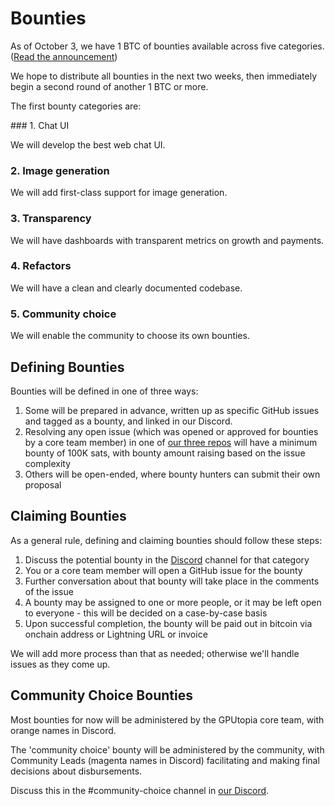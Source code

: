 # Bounties

As of October 3, we have 1 BTC of bounties available across five categories. ([Read the announcement](/blog/opening))

We hope to distribute all bounties in the next two weeks, then immediately begin a second round of another 1 BTC or more.

The first bounty categories are:

<div className="ml-24">
### 1. Chat UI

We will develop the best web chat UI.

### 2. Image generation

We will add first-class support for image generation.

### 3. Transparency

We will have dashboards with transparent metrics on growth and payments.

### 4. Refactors

We will have a clean and clearly documented codebase.

### 5. Community choice

We will enable the community to choose its own bounties.

</div>

## Defining Bounties

Bounties will be defined in one of three ways:

1. Some will be prepared in advance, written up as specific GitHub issues and tagged as a bounty, and linked in our Discord.
2. Resolving any open issue (which was opened or approved for bounties by a core team member) in one of [our three repos](/docs/opensource) will have a minimum bounty of 100K sats, with bounty amount raising based on the issue complexity
3. Others will be open-ended, where bounty hunters can submit their own proposal

## Claiming Bounties

As a general rule, defining and claiming bounties should follow these steps:

1. Discuss the potential bounty in the [Discord](https://discord.gg/snxJSJDk) channel for that category
2. You or a core team member will open a GitHub issue for the bounty
3. Further conversation about that bounty will take place in the comments of the issue
4. A bounty may be assigned to one or more people, or it may be left open to everyone - this will be decided on a case-by-case basis
5. Upon successful completion, the bounty will be paid out in bitcoin via onchain address or Lightning URL or invoice

We will add more process than that as needed; otherwise we'll handle issues as they come up.

## Community Choice Bounties

Most bounties for now will be administered by the GPUtopia core team, with orange names in Discord.

The 'community choice' bounty will be administered by the community, with Community Leads (magenta names in Discord) facilitating and making final decisions about disbursements.

Discuss this in the #community-choice channel in [our Discord](https://discord.gg/snxJSJDk).
